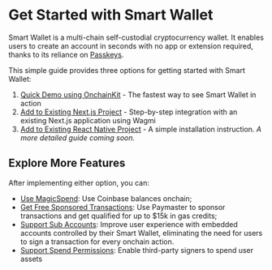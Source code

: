 
# Get Started with Smart Wallet

Smart Wallet is a multi-chain self-custodial cryptocurrency wallet. It enables users to create an account in seconds
with no app or extension required, thanks to its reliance on [Passkeys](https://passkeys.com).

This simple guide provides three options for getting started with Smart Wallet:

1. [Quick Demo using OnchainKit](/identity/smart-wallet/quickstart/quick-demo) - The fastest way to see Smart Wallet in action
2. [Add to Existing Next.js Project](/identity/smart-wallet/quickstart/nextjs-project) - Step-by-step integration with an existing Next.js application using Wagmi
3. [Add to Existing React Native Project](/identity/smart-wallet/quickstart/react-native-project) - A simple installation instruction. _A more detailed guide coming soon._


<SmartWalletQuickstartOptions />

## Explore More Features

After implementing either option, you can:

- [Use MagicSpend](/identity/smart-wallet/concepts/features/built-in/MagicSpend): Use Coinbase balances onchain;
- [Get Free Sponsored Transactions](/identity/smart-wallet/concepts/base-gasless-campaign): Use Paymaster to sponsor transactions and get qualified for up to $15k in gas credits;
- [Support Sub Accounts](/identity/smart-wallet/guides/sub-accounts): Improve user experience with embedded accounts controlled by their Smart Wallet,
  eliminating the need for users to sign a transaction for every onchain action.
- [Support Spend Permissions](/identity/smart-wallet/guides/spend-permissions): Enable third-party signers to spend user assets
